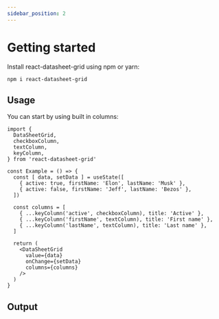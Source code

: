 ```yaml
---
sidebar_position: 2
---
```


# Getting started

Install react-datasheet-grid using npm or yarn:
```shell
npm i react-datasheet-grid
```

## Usage
You can start by using built in columns:
```tsx
import {
  DataSheetGrid,
  checkboxColumn,
  textColumn,
  keyColumn,
} from 'react-datasheet-grid'

const Example = () => {
  const [ data, setData ] = useState([
    { active: true, firstName: 'Elon', lastName: 'Musk' },
    { active: false, firstName: 'Jeff', lastName: 'Bezos' },
  ])

  const columns = [
    { ...keyColumn('active', checkboxColumn), title: 'Active' },
    { ...keyColumn('firstName', textColumn), title: 'First name' },
    { ...keyColumn('lastName', textColumn), title: 'Last name' },
  ]

  return (
    <DataSheetGrid
      value={data}
      onChange={setData}
      columns={columns}
    />
  )
}
```

## Output
<Demo />
